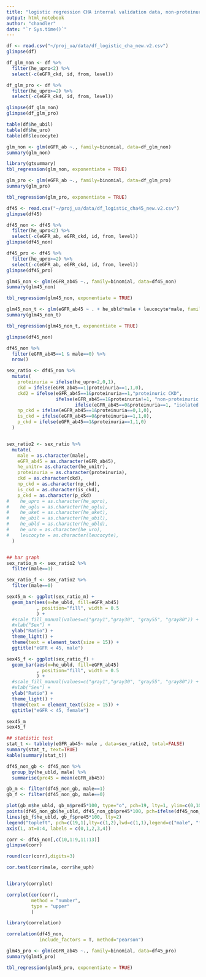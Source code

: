 ```yaml
---
title: "logistic regression CHA internal validation data, non-proteinuria vs proteinuria // real testset and remove duplicated cases and set levels"
output: html_notebook
author: "chandler"
date: "`r Sys.time()`"
---
```



```r
df <- read.csv("~/proj_ua/data/df_logistic_cha_new.v2.csv")
glimpse(df)

df_glm_non <- df %>%
  filter(he_upro<2) %>%
  select(-c(eGFR_ckd, id, from, level))

df_glm_pro <- df %>%
  filter(he_upro>=2) %>%
  select(-c(eGFR_ckd, id, from, level))

glimpse(df_glm_non)
glimpse(df_glm_pro)

table(df$he_ubil)
table(df$he_uro)
table(df$leucocyte)
```

```r
glm_non <- glm(eGFR_ab ~., family=binomial, data=df_glm_non)
summary(glm_non)

library(gtsummary)
tbl_regression(glm_non, exponentiate = TRUE)
```
```r
glm_pro <- glm(eGFR_ab ~., family=binomial, data=df_glm_pro)
summary(glm_pro)

tbl_regression(glm_pro, exponentiate = TRUE)
```


```r
df45 <- read.csv("~/proj_ua/data/df_logistic_cha45_new.v2.csv")
glimpse(df45)

df45_non <- df45 %>%
  filter(he_upro<2) %>%
  select(-c(eGFR_ab, eGFR_ckd, id, from, level))
glimpse(df45_non)

df45_pro <- df45 %>%
  filter(he_upro>=2) %>%
  select(-c(eGFR_ab, eGFR_ckd, id, from, level))
glimpse(df45_pro)
```

```r
glm45_non <- glm(eGFR_ab45 ~., family=binomial, data=df45_non)
summary(glm45_non)

tbl_regression(glm45_non, exponentiate = TRUE)
```

```r
glm45_non_t <- glm(eGFR_ab45 ~ . + he_ubld*male + leucocyte*male, family=binomial, data=df45_non)
summary(glm45_non_t)

tbl_regression(glm45_non_t, exponentiate = TRUE)
```

```r
glimpse(df45_non)

df45_non %>%
  filter(eGFR_ab45==1 & male==0) %>%
  nrow()

sex_ratio <- df45_non %>%
  mutate(
    proteinuria = ifelse(he_upro<2,0,1),
    ckd = ifelse(eGFR_ab45==1|proteinuria==1,1,0),
    ckd2 = ifelse(eGFR_ab45==1&proteinuria==1,"proteinuric CKD",
                  ifelse(eGFR_ab45==1&proteinuria!=1, "non-proteinuric CKD",
                         ifelse(eGFR_ab45==0&proteinuria==1, "isolated proteinuric CKD", "normal"))),
    np_ckd = ifelse(eGFR_ab45==1&proteinuria==0,1,0),
    is_ckd = ifelse(eGFR_ab45==0&proteinuria==1,1,0),
    p_ckd = ifelse(eGFR_ab45==1&proteinuria==1,1,0)
  )


sex_ratio2 <- sex_ratio %>%
  mutate(
    male = as.character(male),
    eGFR_ab45 = as.character(eGFR_ab45),
    he_unitr= as.character(he_unitr),
    proteinuria = as.character(proteinuria),
    ckd = as.character(ckd),
    np_ckd = as.character(np_ckd),
    is_ckd = as.character(is_ckd),
    p_ckd = as.character(p_ckd)
#    he_upro = as.character(he_upro),
#    he_uglu = as.character(he_uglu),
#    he_uket = as.character(he_uket),
#    he_ubil = as.character(he_ubil),
#    he_ubld = as.character(he_ubld),
#    he_uro = as.character(he_uro),
#    leucocyte = as.character(leucocyte),
  )


## bar graph
sex_ratio_m <- sex_ratio2 %>%
  filter(male==1)

sex_ratio_f <- sex_ratio2 %>%
  filter(male==0)

sex45_m <- ggplot(sex_ratio_m) +
  geom_bar(aes(x=he_ubld, fill=eGFR_ab45)
           , position="fill", width = 0.5
           ) +
  #scale_fill_manual(values=c("gray1","gray30", "gray55", "gray80")) +
  #xlab("Sex") +
  ylab("Ratio") +
  theme_light() +
  theme(text = element_text(size = 15)) +
  ggtitle("eGFR < 45, male")

sex45_f <- ggplot(sex_ratio_f) +
  geom_bar(aes(x=he_ubld, fill=eGFR_ab45)
           , position="fill", width = 0.5
           ) +
  #scale_fill_manual(values=c("gray1","gray30", "gray55", "gray80")) +
  #xlab("Sex") +
  ylab("Ratio") +
  theme_light() +
  theme(text = element_text(size = 15)) +
  ggtitle("eGFR < 45, female")

sex45_m
sex45_f

## statistic test
stat_t <- tableby(eGFR_ab45~ male , data=sex_ratio2, total=FALSE)
summary(stat_t, text=TRUE)
kable(summary(stat_t))
```
```r

df45_non_gb <- df45_non %>%
  group_by(he_ubld, male) %>%
  summarise(pre45 = mean(eGFR_ab45))

gb_m <- filter(df45_non_gb, male==1)
gb_f <- filter(df45_non_gb, male==0)

plot(gb_m$he_ubld, gb_m$pre45*100, type="o", pch=19, lty=1, ylim=c(0,10),xlab="Urine blood", ylab = "eGFR<45, Prevalence(%)", xaxt="n")
points(df45_non_gb$he_ubld, df45_non_gb$pre45*100, pch=ifelse(df45_non_gb$male==1,19,1))
lines(gb_f$he_ubld, gb_f$pre45*100, lty=2)
legend("topleft", pch=c(19,1),lty=c(1,2),lwd=c(1,1),legend=c("male", "female"),bty="n")
axis(1, at=0:4, labels = c(0,1,2,3,4))
```


```r
corr <- df45_non[,c(10,1:9,11:13)]
glimpse(corr)

round(cor(corr),digits=3)

cor.test(corr$male, corr$he_uph)


library(corrplot)

corrplot(cor(corr),
         method = "number",
         type = "upper"
         )

library(correlation)

correlation(df45_non, 
            include_factors = T, method="pearson")
```


```r
glm45_pro <- glm(eGFR_ab45 ~., family=binomial, data=df45_pro)
summary(glm45_pro)

tbl_regression(glm45_pro, exponentiate = TRUE)
```

